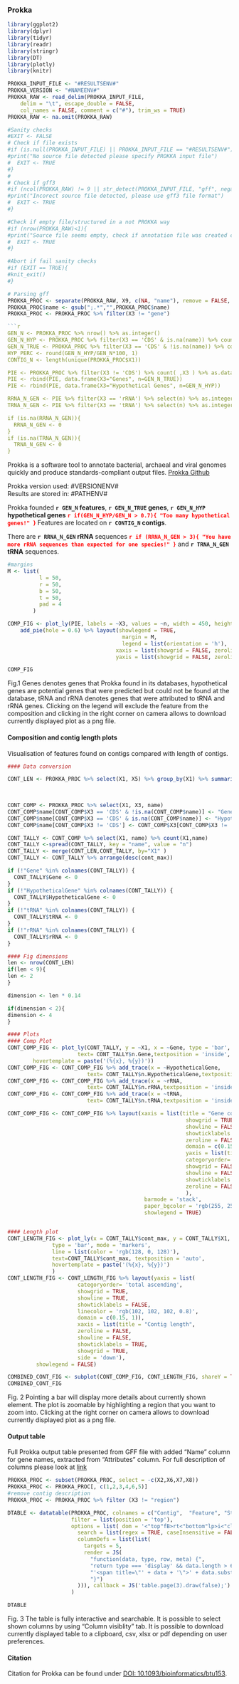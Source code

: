 ### Prokka


```{r, echo=FALSE}
library(ggplot2)
library(dplyr)
library(tidyr)
library(readr)
library(stringr)
library(DT)
library(plotly)
library(knitr)
```

```{r, echo=FALSE}
PROKKA_INPUT_FILE <- "#RESULTSENV#"
PROKKA_VERSION <- "#NAMEENV#"
PROKKA_RAW <- read_delim(PROKKA_INPUT_FILE, 
    delim = "\t", escape_double = FALSE,
    col_names = FALSE, comment = c("#"), trim_ws = TRUE)
PROKKA_RAW <- na.omit(PROKKA_RAW)
```

```{r}
#Sanity checks
#EXIT <- FALSE
# Check if file exists
#if (is.null(PROKKA_INPUT_FILE) || PROKKA_INPUT_FILE == "#RESULTSENV#"){
#print("No source file detected please specify PROKKA input file")
#  EXIT <- TRUE
#}
#
# Check if gff3
#if (ncol(PROKKA_RAW) != 9 || str_detect(PROKKA_INPUT_FILE, "gff", negate = TRUE)){
#print("Incorect source file detected, please use gff3 file format")
#  EXIT <- TRUE
#}

#Check if empty file/structured in a not PROKKA way 
#if (nrow(PROKKA_RAW)<1){
#print("Source file seems empty, check if annotation file was created correctly")
#  EXIT <- TRUE
#}

```

```{r}
#Abort if fail sanity checks
#if (EXIT == TRUE){
#knit_exit()
#}
```

```{r}
# Parsing gff
PROKKA_PROC <- separate(PROKKA_RAW, X9, c(NA, "name"), remove = FALSE, "Name=")
PROKKA_PROC$name <- gsub(";.*","",PROKKA_PROC$name)
PROKKA_PROC <- PROKKA_PROC %>% filter(X3 != "gene")

```{r}
GEN_N <- PROKKA_PROC %>% nrow() %>% as.integer()
GEN_N_HYP <- PROKKA_PROC %>% filter(X3 == 'CDS' & is.na(name)) %>% count() %>% as.integer()
GEN_N_TRUE <- PROKKA_PROC %>% filter(X3 == 'CDS' & !is.na(name)) %>% count() %>% as.integer()
HYP_PERC <- round(GEN_N_HYP/GEN_N*100, 1)
CONTIG_N <- length(unique(PROKKA_PROC$X1))

PIE <- PROKKA_PROC %>% filter(X3 != 'CDS') %>% count( ,X3 ) %>% as.data.frame()
PIE <- rbind(PIE, data.frame(X3="Genes", n=GEN_N_TRUE))
PIE <- rbind(PIE, data.frame(X3="Hypothetical Genes", n=GEN_N_HYP))

RRNA_N_GEN <- PIE %>% filter(X3 == 'rRNA') %>% select(n) %>% as.integer()
TRNA_N_GEN <- PIE %>% filter(X3 == 'tRNA') %>% select(n) %>% as.integer()

if (is.na(RRNA_N_GEN)){
  RRNA_N_GEN <- 0
}
if (is.na(TRNA_N_GEN)){
  TRNA_N_GEN <- 0
}
```
Prokka is a software tool to annotate bacterial, archaeal and viral genomes quickly and produce standards-compliant output files. 
[Prokka Github](https://github.com/tseemann/prokka)  

Prokka version used: #VERSIONENV#  
Results are stored in: #PATHENV#  

Prokka founded **`r GEN_N` features**, **`r GEN_N_TRUE` genes**, **`r GEN_N_HYP` hypothetical genes** <span style="color:red; font-weight: bold">
`r if(GEN_N_HYP/GEN_N > 0.7){
"Too many hypothetical genes!"
}` </span> Features are located on **`r CONTIG_N` contigs**.

There are **`r RRNA_N_GEN` rRNA** sequences <span style="color:red; font-weight: bold">`r if (RRNA_N_GEN > 3){
"You have more rRNA sequences than expected for one species!"
}`</span> and **`r TRNA_N_GEN` tRNA** sequences.
```{r}
#margins
M <- list(
          l = 50,
          r = 50,
          b = 50,
          t = 50,
          pad = 4
        )

COMP_FIG <- plot_ly(PIE, labels = ~X3, values = ~n, width = 450, height = 450) %>% 
    add_pie(hole = 0.6) %>% layout(showlegend = TRUE,
                                    margin = M,
                                    legend = list(orientation = 'h'),
                                  xaxis = list(showgrid = FALSE, zeroline = FALSE, showticklabels = FALSE),
                                  yaxis = list(showgrid = FALSE, zeroline = FALSE, showticklabels = FALSE))

COMP_FIG
```
Fig.1 Genes denotes genes that Prokka found in its databases, hypothetical genes are potential genes that were predicted but could not be found at the database, tRNA and rRNA denotes genes that were attributed to tRNA and rRNA genes. 
Clicking on the legend will exclude the feature from the composition and clicking in the right corner on camera allows to download currently displayed plot as a png file.  

#### **Composition and contig length plots**
Visualisation of features found on contigs compared with length of contigs.

```{r}
#### Data conversion 

CONT_LEN <- PROKKA_PROC %>% select(X1, X5) %>% group_by(X1) %>% summarise(
                                                                          cont_max = max(X5)
                                                                          )

CONT_COMP <- PROKKA_PROC %>% select(X1, X3, name)
CONT_COMP$name[CONT_COMP$X3 == 'CDS' & !is.na(CONT_COMP$name)] <- "Gene"
CONT_COMP$name[CONT_COMP$X3 == 'CDS' & is.na(CONT_COMP$name)] <- "HypotheticalGene"
CONT_COMP$name[CONT_COMP$X3 != 'CDS'] <- CONT_COMP$X3[CONT_COMP$X3 != 'CDS']

CONT_TALLY <- CONT_COMP %>% select(X1, name) %>% count(X1,name)
CONT_TALLY <-spread(CONT_TALLY, key = "name", value = "n")
CONT_TALLY <- merge(CONT_LEN,CONT_TALLY, by="X1" )
CONT_TALLY <- CONT_TALLY %>% arrange(desc(cont_max))

if (!"Gene" %in% colnames(CONT_TALLY)) {
  CONT_TALLY$Gene <- 0
}
if (!"HypotheticalGene" %in% colnames(CONT_TALLY)) {
  CONT_TALLY$HypotheticalGene <- 0
}
if (!"tRNA" %in% colnames(CONT_TALLY)) {
  CONT_TALLY$tRNA <- 0
}
if (!"rRNA" %in% colnames(CONT_TALLY)) {
  CONT_TALLY$rRNA <- 0
}

#### Fig dimensions
len <- nrow(CONT_LEN)
if(len < 9){
len <- 2
}

dimension <- len * 0.14

if(dimension < 2){
dimension <- 4
}
```
```{r, fig.width = dimension, fig.height = dimension}
#### Plots 
#### Comp Plot
CONT_COMP_FIG <- plot_ly(CONT_TALLY, y = ~X1, x = ~Gene, type = 'bar', orientation = 'h',
                      text= CONT_TALLY$n.Gene,textposition = 'inside', name = 'Gene',
        hovertemplate = paste('(%{x}, %{y})'))
CONT_COMP_FIG <- CONT_COMP_FIG %>% add_trace(x = ~HypotheticalGene, 
                         text= CONT_TALLY$n.HypotheticalGene,textposition = 'inside', name = 'Hypothetical Gene')             
CONT_COMP_FIG <- CONT_COMP_FIG %>% add_trace(x = ~rRNA, 
                         text= CONT_TALLY$n.rRNA,textposition = 'inside', name = 'rRNA') 
CONT_COMP_FIG <- CONT_COMP_FIG %>% add_trace(x = ~tRNA,
                         text= CONT_TALLY$n.tRNA,textposition = 'inside', name = 'tRNA')          

CONT_COMP_FIG <- CONT_COMP_FIG %>% layout(xaxis = list(title = "Gene count",
                                                        showgrid = TRUE,
                                                        showline = FALSE,
                                                        showticklabels = TRUE,
                                                        zeroline = FALSE,
                                                        domain = c(0.15, 1)),
                                                        yaxis = list(title = "Contigs",
                                                        categoryorder= 'total ascending',
                                                        showgrid = FALSE,
                                                        showline = FALSE,
                                                        showticklabels = TRUE,
                                                        zeroline = FALSE
                                                        ),
                                           barmode = 'stack',
                                           paper_bgcolor = 'rgb(255, 255, 255)', plot_bgcolor = 'rgb(255, 255, 255)',
                                           showlegend = TRUE) 


#### Length plot
CONT_LENGTH_FIG <- plot_ly(x = CONT_TALLY$cont_max, y = CONT_TALLY$X1, name = 'Contig length',
              type = 'bar', mode = 'markers',
              line = list(color = 'rgb(128, 0, 128)'),
              text=CONT_TALLY$cont_max, textposition = 'auto',
              hovertemplate = paste('(%{x}, %{y})')
              ) 
CONT_LENGTH_FIG <- CONT_LENGTH_FIG %>% layout(yaxis = list(
                      categoryorder= 'total ascending',
                      showgrid = TRUE, 
                      showline = TRUE, 
                      showticklabels = FALSE,
                      linecolor = 'rgb(102, 102, 102, 0.8)', 
                      domain = c(0.15, 1)),
                      xaxis = list(title = "Contig length",
                      zeroline = FALSE, 
                      showline = FALSE, 
                      showticklabels = TRUE, 
                      showgrid = TRUE,
                      side = 'down'),
         showlegend = FALSE) 

COMBINED_CONT_FIG <- subplot(CONT_COMP_FIG, CONT_LENGTH_FIG, shareY = TRUE, titleX = TRUE) 
COMBINED_CONT_FIG
```
Fig. 2 Pointing a bar will display more details about currently shown element. The plot is zoomable by highlighting a region that you want to zoom into. Clicking at the right corner on camera allows to download currently displayed plot as a png file.

#### **Output table**
Full Prokka output table presented from GFF file with added "Name" column for gene names, extracted from "Attributes" column. For full description of columns please look at [link](https://en.wikipedia.org/wiki/General_feature_format)
```{r}
PROKKA_PROC <- subset(PROKKA_PROC, select = -c(X2,X6,X7,X8))
PROKKA_PROC <- PROKKA_PROC[, c(1,2,3,4,6,5)]
#remove contig description
PROKKA_PROC <- PROKKA_PROC %>% filter (X3 != "region")

DTABLE <- datatable(PROKKA_PROC, colnames = c("Contig",  "Feature", "Start", "End", "Name","Attributes"),  rownames = FALSE, class = 'hover', extensions  = 'Buttons',
                    filter = list(position = 'top'),
                    options = list( dom = '<"top"fB>rt<"bottom"lp>i<"clear">', buttons = c('copy', 'csv', 'excel', 'pdf', 'colvis'), 
                      search = list(regex = TRUE, caseInsensitive = FALSE),
                      columnDefs = list(list(
                        targets = 5,
                        render = JS(
                          "function(data, type, row, meta) {",
                          "return type === 'display' && data.length > 6 ?",
                          "'<span title=\"' + data + '\">' + data.substr(0, 6) + '...</span>' : data;",
                          "}")
                      ))), callback = JS('table.page(3).draw(false);')
                    )

DTABLE

```
Fig. 3 The table is fully interactive and searchable. It is possible to select shown columns by using "Column visiblity" tab. It is possible to download currently displayed table to a clipboard, csv, xlsx or pdf depending on user preferences.

#### **Citation**

Citation for Prokka can be found under [DOI: 10.1093/bioinformatics/btu153](https://doi.org/10.1093/bioinformatics/btu153).

